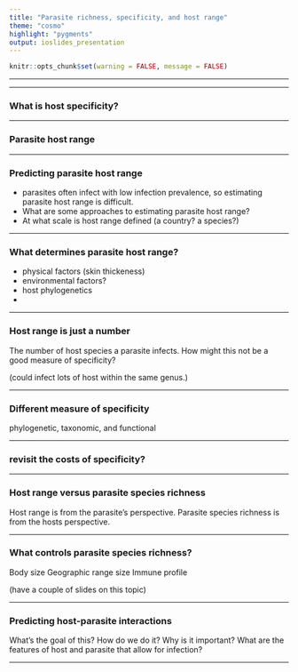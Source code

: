 ```yaml
---
title: "Parasite richness, specificity, and host range"
theme: "cosmo"
highlight: "pygments"
output: ioslides_presentation
---
```


<style type="text/css">
.main-container {
  max-width: 800px;
  margin-left: auto;
  margin-right: auto;
}
</style>

```r
knitr::opts_chunk$set(warning = FALSE, message = FALSE) 
```
---


--- 

### What is host specificity? 






---

### Parasite host range 








---

### Predicting parasite host range 

+ parasites often infect with low infection prevalence, so estimating parasite host range is difficult. 
+ What are some approaches to estimating parasite host range? 
+ At what scale is host range defined (a country? a species?)



---

### What determines parasite host range? 

+ physical factors (skin thickeness)
+ environmental factors? 
+ host phylogenetics
+ 



---

### Host range is just a number 

The number of host species a parasite infects. How might this not be a good measure of specificity? 

(could infect lots of host within the same genus.)



--- 

### Different measure of specificity 

phylogenetic, taxonomic, and functional 





---

### revisit the costs of specificity? 





---

### Host range versus parasite species richness 

Host range is from the parasite's perspective. 
Parasite species richness is from the hosts perspective. 





---

### What controls parasite species richness? 

Body size
Geographic range size 
Immune profile 



(have a couple of slides on this topic)





---

### Predicting host-parasite interactions 

What's the goal of this? 
How do we do it? 
Why is it important? 
What are the features of host and parasite that allow for infection? 






---

### 









